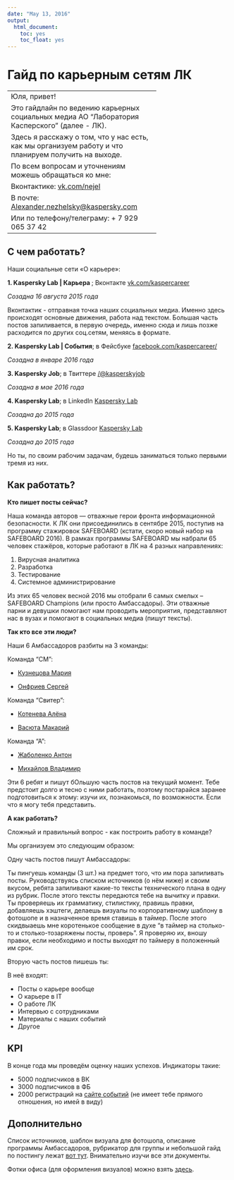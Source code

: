 ```yaml
---
date: "May 13, 2016"
output:
  html_document:
    toc: yes
    toc_float: yes
---
```


Гайд по карьерным сетям ЛК
============

-----------------------------------------------
Юля, привет! 

Это гайдлайн по ведению карьерных социальных медиа АО "Лаборатория Касперского" (далее - ЛК).

Здесь я расскажу о том, что у нас есть, как мы организуем работу и что планируем получить на выходе. 

По всем вопросам и уточнениям можешь обращаться ко мне: 

Вконтактике:
[vk.com/nejel](https://vk.com/nejel)

В почте:
[Alexander.nezhelsky@kaspersky.com](Alexander.nezhelsky@kaspersky.com)

Или по телефону/телеграму:
+ 7 929 065 37 42
-----------------------------------------------

С чем работать?
---------

Наши социальные сети «О карьере»: 




**1.  Kaspersky Lab | Карьера **; Вконтакте
[vk.com/kaspercareer](https://vk.com/kaspercareer)

*Созадна 16 августа 2015 года*
    
Вконтактик - отправная точка наших социальных медиа. Именно здесь происходят основные движения, работа над текстом. Большая часть постов запиливается, в первую очередь, именно сюда и лишь позже расходится по других соц.сетям, меняясь в формате.


**2.  Kaspersky Lab | События**; в Фейсбуке [facebook.com/kaspercareer/](https://www.facebook.com/kaspercareer)

*Созадна в январе 2016 года*

**3.  Kaspersky Job**; в Твиттере [/@kasperskyjob](https://twitter.com/kasperskyjob)

*Созадна в мае 2016 года*

**4.  Kaspersky Lab**; в LinkedIn [Kaspersky Lab](http://www.linkedin.com/company/8699)

*Созадна до 2015 года*

**5.  Kaspersky Lab**; в Glassdoor [Kaspersky Lab](https://www.glassdoor.com/Overview/Working-at-Kaspersky-Lab-EI_IE19041.11,24.htm)

*Созадна до 2015 года*

Но ты, по своим рабочим задачам, будешь заниматься только первыми тремя из них.

Как работать? 
----------

**Кто пишет посты сейчас?**

Наша команда авторов — отважные герои фронта информационной безопасности. 
К ЛК они присоединились в сентябре 2015, поступив на программу стажировок SAFEBOARD (кстати, скоро новый набор на SAFEBOARD 2016). 
В рамках программы SAFEBOARD мы набрали 65 человек стажёров, которые работают в ЛК на 4 разных направлениях: 

1.	Вирусная аналитика
2.	Разработка
3.	Тестирование
4.	Системное администрирование

Из этих 65 человек весной 2016 мы отобрали 6 самых смелых – SAFEBOARD Champions (или просто Амбассадоры). Эти отважные парни и девушки помогают нам проводить мероприятия, представляют нас в вузах и помогают в социальных медиа (пишут тексты).

**Так кто все эти люди?**

Наши 6 Амбассадоров разбиты на 3 команды:

Команда "СМ":

* [Кузнецова Мария](https://vk.com/kuznetmaria)

* [Онфриев Сергей](https://vk.com/onsevl)

Команда "Свитер":

* [Котенева Алёна](https://vk.com/id244567326)

* [Васюта Макарий](https://vk.com/mvasuta)

Команда "А":

* [Жаболенко Антон](https://vk.com/i_am_anton)

* [Михайлов Владимир](https://vk.com/goohard)

Эти 6 ребят и пишут бОльшую часть постов на текущий момент. Тебе предстоит долго и тесно с ними работать, поэтому постарайся заранее подготовиться к этому: изучи их, познакомься, по возможности. Если что я могу тебя представить.

**А как работать?**

Сложный и правильный вопрос - как построить работу в команде? 

Мы организуем это следующим образом:

Одну часть постов пишут Амбассадоры: 

Ты пингуешь команды (3 шт.) на предмет того, что им пора запиливать посты. Руководствуясь списком источников (о нём ниже) и своим вкусом, ребята запиливают какие-то тексты технического плана в одну из рубрик. После этого тексты передаются тебе на вычитку и правки. Ты проверяешь их грамматику, стилистику, правишь правки, добавляешь хэштеги, делаешь визуалы по корпоративному шаблону в фотошопе и в назначенное время ставишь в таймер. 
После этого скидвыаешь мне коротенькое сообщение в духе "в таймер на столько-то и столько-тозаряжены посты, проверь". Я проверяю их, вношу правки, если необходимо и посты выходят по таймеру в положенный им срок.

Вторую часть постов пишешь ты:

В неё входят:

* Посты о карьере вообще
* О карьере в IT
* О работе ЛК
* Интервью с сотрудниками
* Материалы с наших событий
* Другое

KPI
--------------------

В конце года мы проведём оценку наших успехов.
Индикаторы такие:

* 5000 подписчиков в ВК
* 3000 подписчиков в ФБ
* 2000 регистраций на [сайте событий](https://events.kaspersky.com/) (не имеет тебе прямого отношения, но имей в виду)

Дополнительно
--------------------

Список источников, шаблон визуала для фотошопа, описание программы Амбассадоров, рубрикатор для группы и небольшой гайд по постингу лежат [вот тут](https://cloud.mail.ru/public/VhVT/GWzWRKC3o). Внимательно изучи все эти документы.

Фотки офиса (для оформления визуалов) можно взять [здесь](https://cloud.mail.ru/public/7Wys/NnQgtGoVc).

